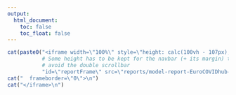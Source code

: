 ```yaml
---
output:
  html_document:
    toc: false
    toc_float: false
---
```


```r
cat(paste0("<iframe width=\"100%\" style=\"height: calc(100vh - 107px);\"",
           # Some height has to be kept for the navbar (+ its margin) to 
           # avoid the double scrollbar
           "id=\"reportFrame\" src=\"reports/model-report-EuroCOVIDhub-ensemble.html\"\n"))
cat("  frameborder=\"0\">\n")
cat("</iframe>\n")
```

